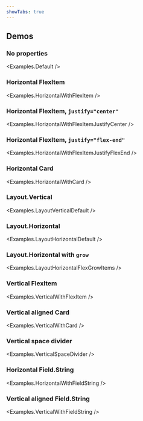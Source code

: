```yaml
---
showTabs: true
---
```



## Demos

### No properties

<Examples.Default />

### Horizontal FlexItem

<Examples.HorizontalWithFlexItem />

### Horizontal FlexItem, `justify="center"`

<Examples.HorizontalWithFlexItemJustifyCenter />

### Horizontal FlexItem, `justify="flex-end"`

<Examples.HorizontalWithFlexItemJustifyFlexEnd />

### Horizontal Card

<Examples.HorizontalWithCard />

### Layout.Vertical

<Examples.LayoutVerticalDefault />

### Layout.Horizontal

<Examples.LayoutHorizontalDefault />

### Layout.Horizontal with `grow`

<Examples.LayoutHorizontalFlexGrowItems />

### Vertical FlexItem

<Examples.VerticalWithFlexItem />

### Vertical aligned Card

<Examples.VerticalWithCard />

### Vertical space divider

<Examples.VerticalSpaceDivider />

### Horizontal Field.String

<Examples.HorizontalWithFieldString />

### Vertical aligned Field.String

<Examples.VerticalWithFieldString />
